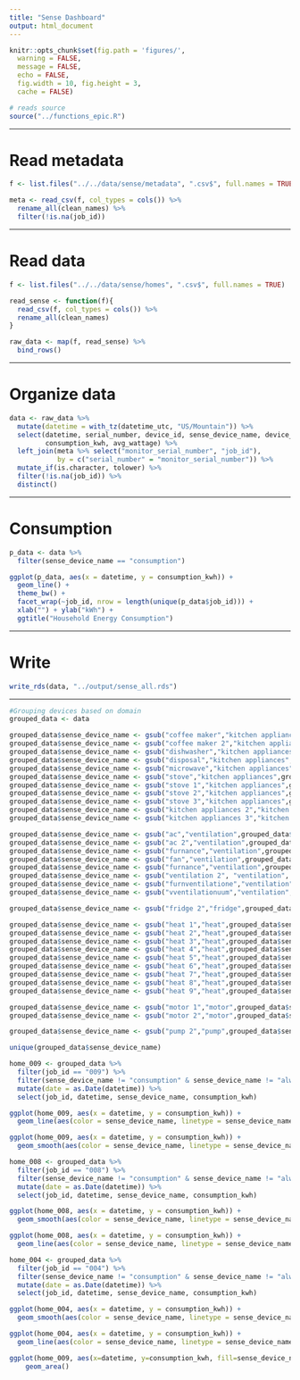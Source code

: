 ```yaml
---
title: "Sense Dashboard"
output: html_document
---
```


```r
knitr::opts_chunk$set(fig.path = 'figures/',
  warning = FALSE,
  message = FALSE,
  echo = FALSE,
  fig.width = 10, fig.height = 3,
  cache = FALSE)
```

```r
# reads source
source("../functions_epic.R")
```

---

# Read metadata

```r
f <- list.files("../../data/sense/metadata", ".csv$", full.names = TRUE)

meta <- read_csv(f, col_types = cols()) %>%
  rename_all(clean_names) %>%
  filter(!is.na(job_id))
```

---

# Read data

```r
f <- list.files("../../data/sense/homes", ".csv$", full.names = TRUE)

read_sense <- function(f){
  read_csv(f, col_types = cols()) %>%
  rename_all(clean_names)
}

raw_data <- map(f, read_sense) %>% 
  bind_rows()
```

---

# Organize data

```r
data <- raw_data %>%
  mutate(datetime = with_tz(datetime_utc, "US/Mountain")) %>%
  select(datetime, serial_number, device_id, sense_device_name, device_type,
         consumption_kwh, avg_wattage) %>%
  left_join(meta %>% select("monitor_serial_number", "job_id"),
            by = c("serial_number" = "monitor_serial_number")) %>%
  mutate_if(is.character, tolower) %>%
  filter(!is.na(job_id)) %>%
  distinct()
```

---

# Consumption

```r
p_data <- data %>%
  filter(sense_device_name == "consumption")

ggplot(p_data, aes(x = datetime, y = consumption_kwh)) +
  geom_line() +
  theme_bw() +
  facet_wrap(~job_id, nrow = length(unique(p_data$job_id))) +
  xlab("") + ylab("kWh") +
  ggtitle("Household Energy Consumption")
```

---

# Write

```r
write_rds(data, "../output/sense_all.rds")
```

---

```r

#Grouping devices based on domain
grouped_data <- data

grouped_data$sense_device_name <- gsub("coffee maker","kitchen appliances",grouped_data$sense_device_name)
grouped_data$sense_device_name <- gsub("coffee maker 2","kitchen appliances",grouped_data$sense_device_name)
grouped_data$sense_device_name <- gsub("dishwasher","kitchen appliances",grouped_data$sense_device_name)
grouped_data$sense_device_name <- gsub("disposal","kitchen appliances",grouped_data$sense_device_name)
grouped_data$sense_device_name <- gsub("microwave","kitchen appliances",grouped_data$sense_device_name)
grouped_data$sense_device_name <- gsub("stove","kitchen appliances",grouped_data$sense_device_name)
grouped_data$sense_device_name <- gsub("stove 1","kitchen appliances",grouped_data$sense_device_name)
grouped_data$sense_device_name <- gsub("stove 2","kitchen appliances",grouped_data$sense_device_name)
grouped_data$sense_device_name <- gsub("stove 3","kitchen appliances",grouped_data$sense_device_name)
grouped_data$sense_device_name <- gsub("kitchen appliances 2","kitchen appliances",grouped_data$sense_device_name)
grouped_data$sense_device_name <- gsub("kitchen appliances 3","kitchen appliances",grouped_data$sense_device_name)

grouped_data$sense_device_name <- gsub("ac","ventilation",grouped_data$sense_device_name)
grouped_data$sense_device_name <- gsub("ac 2","ventilation",grouped_data$sense_device_name)
grouped_data$sense_device_name <- gsub("furnance","ventilation",grouped_data$sense_device_name)
grouped_data$sense_device_name <- gsub("fan","ventilation",grouped_data$sense_device_name)
grouped_data$sense_device_name <- gsub("furnance","ventilation",grouped_data$sense_device_name)
grouped_data$sense_device_name <- gsub("ventilation 2", "ventilation", grouped_data$sense_device_name)
grouped_data$sense_device_name <- gsub("furnventilatione","ventilation",grouped_data$sense_device_name)
grouped_data$sense_device_name <- gsub("vventilationuum","ventilation",grouped_data$sense_device_name)

grouped_data$sense_device_name <- gsub("fridge 2","fridge",grouped_data$sense_device_name)

grouped_data$sense_device_name <- gsub("heat 1","heat",grouped_data$sense_device_name)
grouped_data$sense_device_name <- gsub("heat 2","heat",grouped_data$sense_device_name)
grouped_data$sense_device_name <- gsub("heat 3","heat",grouped_data$sense_device_name)
grouped_data$sense_device_name <- gsub("heat 4","heat",grouped_data$sense_device_name)
grouped_data$sense_device_name <- gsub("heat 5","heat",grouped_data$sense_device_name)
grouped_data$sense_device_name <- gsub("heat 6","heat",grouped_data$sense_device_name)
grouped_data$sense_device_name <- gsub("heat 7","heat",grouped_data$sense_device_name)
grouped_data$sense_device_name <- gsub("heat 8","heat",grouped_data$sense_device_name)
grouped_data$sense_device_name <- gsub("heat 9","heat",grouped_data$sense_device_name)

grouped_data$sense_device_name <- gsub("motor 1","motor",grouped_data$sense_device_name)
grouped_data$sense_device_name <- gsub("motor 2","motor",grouped_data$sense_device_name)

grouped_data$sense_device_name <- gsub("pump 2","pump",grouped_data$sense_device_name)

unique(grouped_data$sense_device_name)
```

```r
home_009 <- grouped_data %>%
  filter(job_id == "009") %>%
  filter(sense_device_name != "consumption" & sense_device_name != "always on") %>%
  mutate(date = as.Date(datetime)) %>%
  select(job_id, datetime, sense_device_name, consumption_kwh)
```

```r
ggplot(home_009, aes(x = datetime, y = consumption_kwh)) +
  geom_line(aes(color = sense_device_name, linetype = sense_device_name))
```
```r
ggplot(home_009, aes(x = datetime, y = consumption_kwh)) +
  geom_smooth(aes(color = sense_device_name, linetype = sense_device_name))
```

```r
home_008 <- grouped_data %>%
  filter(job_id == "008") %>%
  filter(sense_device_name != "consumption" & sense_device_name != "always on") %>%
  mutate(date = as.Date(datetime)) %>%
  select(job_id, datetime, sense_device_name, consumption_kwh)
```

```r
ggplot(home_008, aes(x = datetime, y = consumption_kwh)) +
  geom_smooth(aes(color = sense_device_name, linetype = sense_device_name))
```
```r
ggplot(home_008, aes(x = datetime, y = consumption_kwh)) +
  geom_line(aes(color = sense_device_name, linetype = sense_device_name))
```

```r
home_004 <- grouped_data %>%
  filter(job_id == "004") %>%
  filter(sense_device_name != "consumption" & sense_device_name != "always on") %>%
  mutate(date = as.Date(datetime)) %>%
  select(job_id, datetime, sense_device_name, consumption_kwh)
```
```r
ggplot(home_004, aes(x = datetime, y = consumption_kwh)) +
  geom_smooth(aes(color = sense_device_name, linetype = sense_device_name))
```
```r
ggplot(home_004, aes(x = datetime, y = consumption_kwh)) +
  geom_line(aes(color = sense_device_name, linetype = sense_device_name))
```

```r
ggplot(home_009, aes(x=datetime, y=consumption_kwh, fill=sense_device_name)) + 
    geom_area()
```

